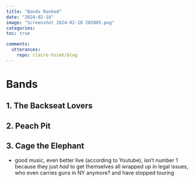 ```yaml
---
title: "Bands Ranked"
date: "2024-02-18"
image: "Screenshot 2024-02-18 202005.png"
categories: 
toc: true

comments:
  utterances:
    repo: claire-hsieh/blog
---
```


# Bands

## 1. The Backseat Lovers

## 2. Peach Pit

## 3. Cage the Elephant

-   good music, even better live (according to Youtube), isn't number 1 because they just *had* to get themselves all wrapped up in legal issues, who even carries guns in NY anymore? and have stopped touring
